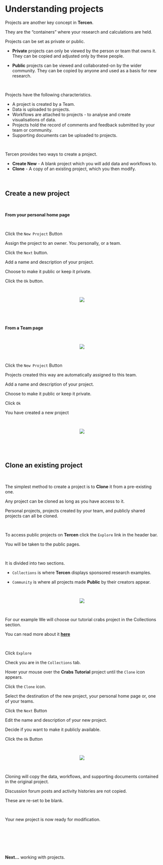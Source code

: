 # Understanding projects

Projects are another key concept in __Tercen__.

They are the "containers" where your research and calculations are held. 

Projects can be set as private or public.

* __Private__ projects can only be viewed by the person or team that owns it. They can be copied and adjusted only by these people.

* __Public__ projects can be viewed and collaborated-on by the wider community. They can be copied by anyone and used as a basis for new research.

\

Projects have the following characteristics.

* A project is created by a Team.
* Data is uploaded to projects.
* Workflows are attached to projects - to analyse and create visualisations of data.
* Projects hold the record of comments and feedback submitted by your team or community.
* Supporting documents can be uploaded to projects.

\

Tercen provides two ways to create a project. 

* __Create New__ - A blank project which you will add data and workflows to.
* __Clone__ - A copy of an existing project, which you then modify. 

\

## Create a new project {-}

\

__From your personal home page__

\

Click the `New Project` Button

Assign the project to an owner. You personally, or a team.

Click the `Next` button.

Add a name and description of your project.

Choose to make it public or keep it private.

Click the `Ok` button.

\

<center><img src="images/0801_create_new_project.gif"></center>

\

\

__From a Team page__

\

<center><img src="images/08_work_with_projects_project_create_new_from_team.png"></center>

\

Click the `New Project` Button

Projects created this way are automatically assigned to this team.

Add a name and description of your project. 

Choose to make it public or keep it private.

Click `Ok`

You have created a new project

\

<center><img src="images/work_with_projects_new_project.png"></center>

\

\

## Clone an existing project {-}

\

The simplest method to create a project is to __Clone__ it from a pre-existing one. 

Any project can be cloned as long as you have access to it.

Personal projects, projects created by your team, and publicly shared projects can all be cloned. 

\

To access public projects on __Tercen__ click the `Explore` link in the header bar. 

You will be taken to the public pages.

\

It is divided into two sections.

* `Collections` is where __Tercen__ displays sponsored research examples.

* `Community` is where all projects made __Public__ by their creators appear.

\

<center><img src="images/work_with_projects_explore_collections.png"></center>

\

For our example We will choose our tutorial crabs project in the Collections section. 

You can read more about it [__here__](https://tercen.com/tercen/p/2d43640fe074f127a89302a8958b4b15)

\

Click `Explore`

Check you are in the `Collections` tab.

Hover your mouse over the __Crabs Tutorial__ project until the `Clone` icon appears. 

Click the `Clone` icon.

Select the destination of the new project, your personal home page or, one of your teams.

Click the `Next` Button

Edit the name and description of your new project.

Decide if you want to make it publicly available.

Click the `Ok` Button

\

<center><img src="images/0802_Clone_a_project.gif"></center>

\

Cloning will copy the data, workflows, and supporting documents contained in the original project. 

Discussion forum posts and activity histories are not copied. 

These are re-set to be blank.

\

Your new project is now ready for modification.

\


\

\

__Next...__ working with projects.
